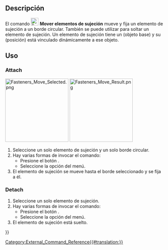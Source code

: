<languages/>

{{Docnav
|[[Fasteners_Flip/es|Invertir]]
|[[Fasteners_Simplify/es|Simplificar]]
|[[Fasteners_Workbench/es|Fasteners]]
|IconL=Fasteners_Flip.svg
|IconR=Fasteners_Simplify.svg
|IconC=Fasteners_workbench_icon.svg
}}

{{GuiCommand
|Name=Fasteners Mover
|MenuLocation=Fasteners → Move fastener
|Workbenches=[[Fasteners_Workbench/es|Fasteners]]
}}

<span id="Description"></span>
==Descripción== 

<div class="mw-translate-fuzzy">
El comando [[Image:Fasteners_Move.svg|24px]] '''Mover elementos de sujeción''' mueve y fija un elemento de sujeción a un borde circular. También se puede utilizar para soltar un elemento de sujeción. Un elemento de sujeción tiene un {{PropertyData|base Object}} (objeto base) y su {{PropertyData|Placement}} (posición) está vinculado dinámicamente a ese objeto.
</div>

<span id="Usage"></span>
==Uso== 

===Attach===

[[Image:Fasteners_Move_Selected.png|200px]] [[Image:Fasteners_Move_Result.png|200px]]
{{Caption|A la izquierda se seleccionan un elemento de sujeción y un borde circular.  A la derecha, el sujetador se ha movido y fijado al borde seleccionado.}}

# Seleccione un solo elemento de sujeción y un solo borde circular.
# Hay varias formas de invocar el comando:
#* Presione el botón {{Button|[[Image:Fasteners_Move.svg|16px]] [[Fasteners_Move/es|Mover elemento de sujeción]]}}.
#* Seleccione la opción {{MenuCommand|Fasteners → [[Image:Fasteners_Move.svg|16px]] Mover elemento de sujeción}} del menú.
# El elemento de sujeción se mueve hasta el borde seleccionado y se fija a él.

===Detach===

# Seleccione un solo elemento de sujeción.
# Hay varias formas de invocar el comando:
#* Presione el botón {{Button|[[Image:Fasteners_Move.svg|16px]] [[Fasteners_Move/es|Mover elemento de sujeción]]}}.
#* Seleccione la opción {{MenuCommand|Fasteners → [[Image:Fasteners_Move.svg|16px]] Mover elemento de sujeción}} del menú.
# El elemento de sujeción está suelto.


{{Docnav
|[[Fasteners_Flip/es|Invertir]]
|[[Fasteners_Simplify/es|Simplificar]]
|[[Fasteners_Workbench/es|Fasteners]]
|IconL=Fasteners_Flip.svg
|IconR=Fasteners_Simplify.svg
|IconC=Fasteners_workbench_icon.svg
}}

[[Category:External_Command_Reference{{#translation:}}]]
{{Fasteners_Tools_navi{{#translation:}}}}